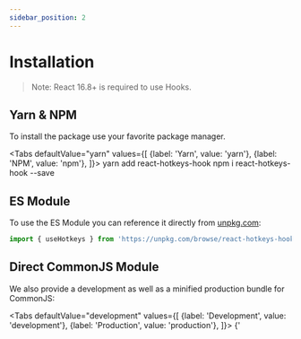 ```yaml
---
sidebar_position: 2
---
```



# Installation

> Note: React 16.8+ is required to use Hooks.

## Yarn & NPM

To install the package use your favorite package manager.

<Tabs
  defaultValue="yarn"
  values={[
    {label: 'Yarn', value: 'yarn'},
    {label: 'NPM', value: 'npm'},
  ]}>
  <TabItem value="yarn">
    <CodeBlock className="language-shell">yarn add react-hotkeys-hook</CodeBlock>
  </TabItem>
  <TabItem value="npm">
    <CodeBlock className="language-shell">npm i react-hotkeys-hook --save</CodeBlock>
  </TabItem>
</Tabs>

## ES Module

To use the ES Module you can reference it directly from [unpkg.com](https://unpkg.com):

```js
import { useHotkeys } from 'https://unpkg.com/browse/react-hotkeys-hook@3.3.1/dist/react-hotkeys-hook.esm.js';
```

## Direct CommonJS Module

We also provide a development as well as a minified production bundle for CommonJS:

<Tabs
  defaultValue="development"
  values={[
    {label: 'Development', value: 'development'},
    {label: 'Production', value: 'production'},
  ]}>
  <TabItem value="development">
    <CodeBlock className="language-html">
      {'<script src="https://unpkg.com/browse/react-hotkeys-hook@3.3.1/dist/react-hotkeys-hook.cjs.development.js"/>'}
    </CodeBlock>
  </TabItem>
  <TabItem value="production">
    <CodeBlock className="language-html">
      {'<script src="https://unpkg.com/browse/react-hotkeys-hook@3.3.1/dist/react-hotkeys-hook.cjs.production.min.js"/>'}
    </CodeBlock>
  </TabItem>
</Tabs>

***

Now you are good to go to use the hook.